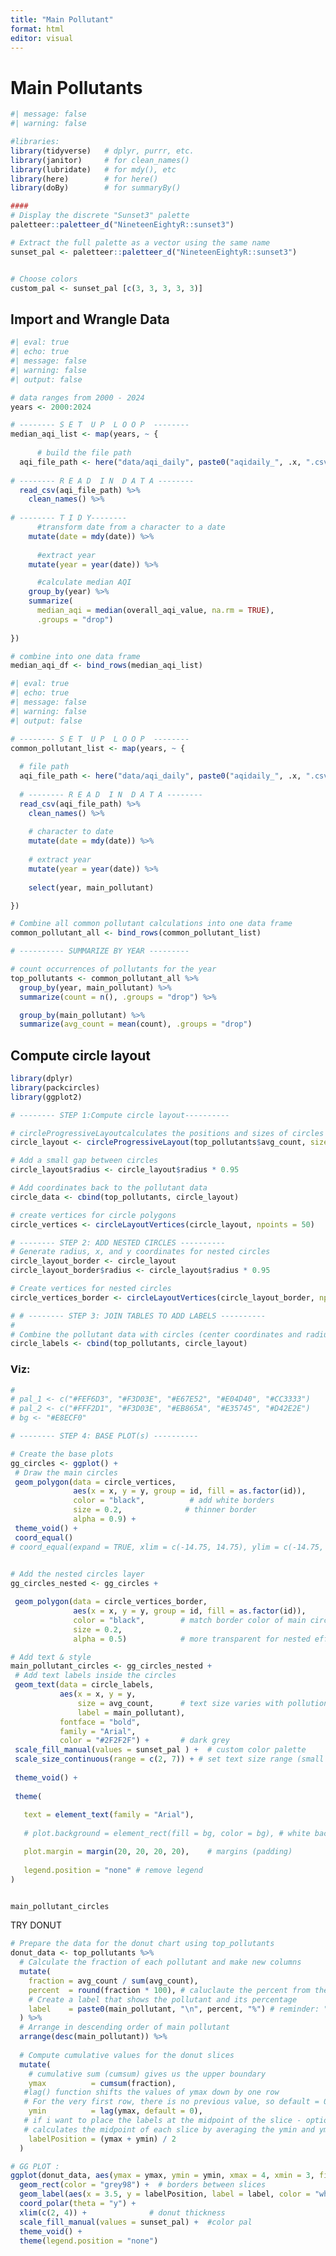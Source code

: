 ```yaml
---
title: "Main Pollutant"
format: html
editor: visual
---
```


# Main Pollutants

```r
#| message: false
#| warning: false

#libraries: 
library(tidyverse)   # dplyr, purrr, etc.
library(janitor)     # for clean_names()
library(lubridate)   # for mdy(), etc
library(here)        # for here()
library(doBy)        # for summaryBy()

####
# Display the discrete "Sunset3" palette
paletteer::paletteer_d("NineteenEightyR::sunset3")

# Extract the full palette as a vector using the same name
sunset_pal <- paletteer::paletteer_d("NineteenEightyR::sunset3")


# Choose colors
custom_pal <- sunset_pal [c(3, 3, 3, 3, 3)]
```

## Import and Wrangle Data

```r
#| eval: true
#| echo: true
#| message: false
#| warning: false
#| output: false

# data ranges from 2000 - 2024
years <- 2000:2024

# -------- S E T  U P  L O O P  --------
median_aqi_list <- map(years, ~ {
  
      # build the file path
  aqi_file_path <- here("data/aqi_daily", paste0("aqidaily_", .x, ".csv"))
  
# -------- R E A D  I N  D A T A --------
  read_csv(aqi_file_path) %>%
    clean_names() %>%
    
# -------- T I D Y--------
      #transform date from a character to a date
    mutate(date = mdy(date)) %>%
    
      #extract year
    mutate(year = year(date)) %>% 

      #calculate median AQI
    group_by(year) %>%
    summarize(
      median_aqi = median(overall_aqi_value, na.rm = TRUE),
      .groups = "drop")
    
})

# combine into one data frame
median_aqi_df <- bind_rows(median_aqi_list)
```

```r
#| eval: true
#| echo: true
#| message: false
#| warning: false
#| output: false

# -------- S E T  U P  L O O P  --------
common_pollutant_list <- map(years, ~ {
  
  # file path
  aqi_file_path <- here("data/aqi_daily", paste0("aqidaily_", .x, ".csv"))
  
  # -------- R E A D  I N  D A T A --------
  read_csv(aqi_file_path) %>%
    clean_names() %>%
    
    # character to date
    mutate(date = mdy(date)) %>%
    
    # extract year
    mutate(year = year(date)) %>%
    
    select(year, main_pollutant)

})

# Combine all common pollutant calculations into one data frame
common_pollutant_all <- bind_rows(common_pollutant_list)

# ---------- SUMMARIZE BY YEAR ---------

# count occurrences of pollutants for the year
top_pollutants <- common_pollutant_all %>% 
  group_by(year, main_pollutant) %>%
  summarize(count = n(), .groups = "drop") %>% 

  group_by(main_pollutant) %>%
  summarize(avg_count = mean(count), .groups = "drop")

```

## Compute circle layout

```r
library(dplyr)
library(packcircles)
library(ggplot2)

# -------- STEP 1:Compute circle layout----------

# circleProgressiveLayoutcalculates the positions and sizes of circles to create a non-overlapping
circle_layout <- circleProgressiveLayout(top_pollutants$avg_count, sizetype = "area")

# Add a small gap between circles
circle_layout$radius <- circle_layout$radius * 0.95

# Add coordinates back to the pollutant data
circle_data <- cbind(top_pollutants, circle_layout)

# create vertices for circle polygons
circle_vertices <- circleLayoutVertices(circle_layout, npoints = 50)

# -------- STEP 2: ADD NESTED CIRCLES ----------
# Generate radius, x, and y coordinates for nested circles
circle_layout_border <- circle_layout
circle_layout_border$radius <- circle_layout$radius * 0.95

# Create vertices for nested circles
circle_vertices_border <- circleLayoutVertices(circle_layout_border, npoints = 50)

# # -------- STEP 3: JOIN TABLES TO ADD LABELS ----------
# 
# Combine the pollutant data with circles (center coordinates and radius)
circle_labels <- cbind(top_pollutants, circle_layout)


```

### Viz:

```r
# 
# pal_1 <- c("#FEF6D3", "#F3D03E", "#E67E52", "#E04D40", "#CC3333")  
# pal_2 <- c("#FFF2D1", "#F3D03E", "#EB865A", "#E35745", "#D42E2E")  
# bg <- "#E8ECF0" 

```

```r
# -------- STEP 4: BASE PLOT(s) ----------

# Create the base plots
gg_circles <- ggplot() +
 # Draw the main circles
 geom_polygon(data = circle_vertices, 
              aes(x = x, y = y, group = id, fill = as.factor(id)), 
              color = "black",          # add white borders
              size = 0.2,              # thinner border 
              alpha = 0.9) +           
 theme_void() +     
 coord_equal()
# coord_equal(expand = TRUE, xlim = c(-14.75, 14.75), ylim = c(-14.75, 14.75))  # size of cirlces                     # ensure circles are perfectly round
     

# Add the nested circles layer
gg_circles_nested <- gg_circles +

 geom_polygon(data = circle_vertices_border,
              aes(x = x, y = y, group = id, fill = as.factor(id)),
              color = "black",        # match border color of main circles
              size = 0.2,           
              alpha = 0.5)            # more transparent for nested effect

```

```r

# Add text & style
main_pollutant_circles <- gg_circles_nested +
 # Add text labels inside the circles
 geom_text(data = circle_labels,
           aes(x = x, y = y, 
               size = avg_count,      # text size varies with pollution count
               label = main_pollutant), 
           fontface = "bold",      
           family = "Arial",          
           color = "#2F2F2F") +       # dark grey 
 scale_fill_manual(values = sunset_pal ) +  # custom color palette
 scale_size_continuous(range = c(2, 7)) + # set text size range (small --> large)
 
 theme_void() +                      
 
 theme(
  
   text = element_text(family = "Arial"),
   
   # plot.background = element_rect(fill = bg, color = bg), # white background

   plot.margin = margin(20, 20, 20, 20),    # margins (padding)
  
   legend.position = "none" # remove legend
)


main_pollutant_circles
```

TRY DONUT

```r
# Prepare the data for the donut chart using top_pollutants
donut_data <- top_pollutants %>% 
  # Calculate the fraction of each pollutant and make new columns
  mutate(
    fraction = avg_count / sum(avg_count),
    percent  = round(fraction * 100), # caluclaute the percent from the fration
    # Create a label that shows the pollutant and its percentage
    label    = paste0(main_pollutant, "\n", percent, "%") # reminder: "\n" give you a space
  ) %>% 
  # Arrange in descending order of main pollutant
  arrange(desc(main_pollutant)) %>% 
  
  # Compute cumulative values for the donut slices
  mutate(
    # cumulative sum (cumsum) gives us the upper boundary 
    ymax          = cumsum(fraction), 
   #lag() function shifts the values of ymax down by one row
   # For the very first row, there is no previous value, so default = 0 is used
    ymin          = lag(ymax, default = 0), 
   # if i want to place the labels at the midpoint of the slice - optional
   # calculates the midpoint of each slice by averaging the ymin and ymax.
    labelPosition = (ymax + ymin) / 2
  )

# GG PLOT :
ggplot(donut_data, aes(ymax = ymax, ymin = ymin, xmax = 4, xmin = 3, fill = main_pollutant)) +
  geom_rect(color = "grey98") +  # borders between slices
  geom_label(aes(x = 3.5, y = labelPosition, label = label, color = "white"), size = 3) +
  coord_polar(theta = "y") +
  xlim(c(2, 4)) +              # donut thickness
  scale_fill_manual(values = sunset_pal) +  #color pal
  theme_void() +          
  theme(legend.position = "none")


```

